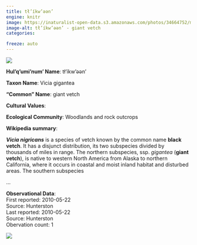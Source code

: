 ```yaml
---
title: tł’íkw’əәn’
engine: knitr
image: https://inaturalist-open-data.s3.amazonaws.com/photos/34664752/medium.jpeg
image-alt: tł’íkw’əәn’ - giant vetch
categories:

freeze: auto
---
```

![](https://inaturalist-open-data.s3.amazonaws.com/photos/34664752/medium.jpeg){fig-alt="tł’íkw’əәn’ - giant vetch"}

**Hul'q'umi'num' Name**: tł’íkw’əәn’



**Taxon Name**: Vicia gigantea

**"Common" Name**: giant vetch

**Cultural Values**:  

::: {layout-nrow=1 style="width:60%"}

:::

**Ecological Community**: Woodlands and rock outcrops

**Wikipedia summary**:  
<p class="mw-empty-elt">
</p>

<p><i><b>Vicia nigricans</b></i> is a species of vetch known by the common name <b>black vetch</b>. It has a disjunct distribution, its two subspecies divided by thousands of miles in range. The northern subspecies, ssp. <i>gigantea</i> (<b>giant vetch</b>), is native to western North America from Alaska to northern California, where it occurs in coastal and moist inland habitat and disturbed areas. The southern subspecies</p>...

**Observational Data**:   
First reported: 2010-05-22  
Source: Hunterston  
Last reported: 2010-05-22  
Source: Hunterston  
Obervation count: 1

![](community_dist.png)
